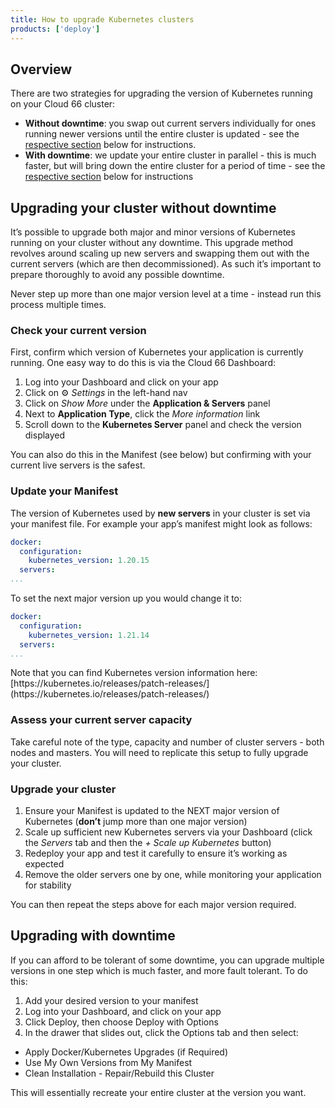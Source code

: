 ```yaml
---
title: How to upgrade Kubernetes clusters
products: ['deploy']
---
```


## Overview 

There are two strategies for upgrading the version of Kubernetes running on your Cloud 66 cluster:

- **Without downtime**: you swap out current servers individually for ones running newer versions until the entire cluster is updated - see the [respective section](#upgrading-your-cluster-without-downtime) below for instructions.
- **With downtime**: we update your entire cluster in parallel - this is much faster, but will bring down the entire cluster for a period of time - see the [respective section](#upgrading-with-downtime) below for instructions

## Upgrading your cluster without downtime

It’s possible to upgrade both major and minor versions of Kubernetes running on your cluster without any downtime. This upgrade method revolves around scaling up new servers and swapping them out with the current servers (which are then decommissioned). As such it’s important to prepare thoroughly to avoid any possible downtime.

<Callout type="warning" title="Don't skip versions">
Never step up more than one major version level at a time - instead run this process multiple times.
</Callout>

### Check your current version

First, confirm which version of Kubernetes your application is currently running. One easy way to do this is via the Cloud 66 Dashboard:

1. Log into your Dashboard and click on your app
2. Click on ⚙️ *Settings* in the left-hand nav
3. Click on *Show More* under the **Application & Servers** panel
4. Next to **Application Type**, click the *More information* link
5. Scroll down to the **Kubernetes Server** panel and check the version displayed

You can also do this in the Manifest (see below) but confirming with your current live servers is the safest.

### Update your Manifest

The version of Kubernetes used by **new servers** in your cluster is set via your manifest file. For example your app’s manifest might look as follows:

```yaml
docker:
  configuration:
    kubernetes_version: 1.20.15
  servers:
...
```

To set the next major version up you would change it to:

```yaml
docker:
  configuration:
    kubernetes_version: 1.21.14
  servers:
...
```

<Callout type="info" title="You made it!">
Note that you can find Kubernetes version information here: [https://kubernetes.io/releases/patch-releases/](https://kubernetes.io/releases/patch-releases/)
</Callout>

### Assess your current server capacity

Take careful note of the type, capacity and number of cluster servers - both nodes and masters. You will need to replicate this setup to fully upgrade your cluster.

### Upgrade your cluster

1. Ensure your Manifest is updated to the NEXT major version of Kubernetes (**don’t** jump more than one major version)
2. Scale up sufficient new Kubernetes servers via your Dashboard (click the *Servers* tab and then the *+ Scale up Kubernetes* button) 
3. Redeploy your app and test it carefully to ensure it’s working as expected
4. Remove the older servers one by one, while monitoring your application for stability 

You can then repeat the steps above for each major version required.

## Upgrading with downtime

If you can afford to be tolerant of some downtime, you can upgrade multiple versions in one step which is much faster, and more fault tolerant. To do this:

1. Add your desired version to your manifest
2. Log into your Dashboard, and click on your app 
3. Click Deploy, then choose Deploy with Options 
4. In the drawer that slides out, click the Options tab and then select:
- Apply Docker/Kubernetes Upgrades (if Required)
- Use My Own Versions from My Manifest
- Clean Installation - Repair/Rebuild this Cluster

This will essentially recreate your entire cluster at the version you want.